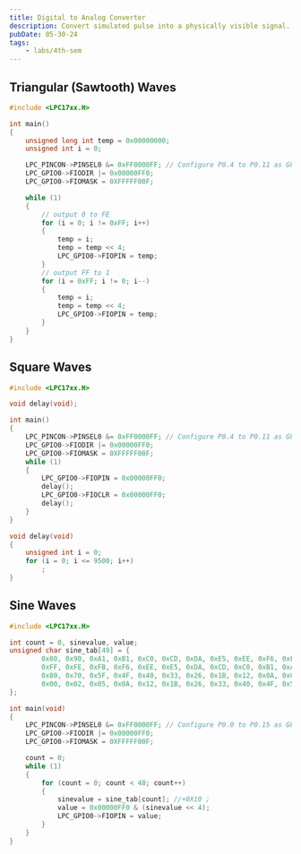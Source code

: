 ```yaml
---
title: Digital to Analog Converter
description: Convert simulated pulse into a physically visible signal.
pubDate: 05-30-24
tags:
	- labs/4th-sem
---
```


## Triangular (Sawtooth) Waves

```c
#include <LPC17xx.H>

int main()
{
	unsigned long int temp = 0x00000000;
	unsigned int i = 0;

	LPC_PINCON->PINSEL0 &= 0xFF0000FF; // Configure P0.4 to P0.11 as GPIO
	LPC_GPIO0->FIODIR |= 0x00000FF0;
	LPC_GPIO0->FIOMASK = 0XFFFFF00F;

	while (1)
	{
		// output 0 to FE
		for (i = 0; i != 0xFF; i++)
		{
			temp = i;
			temp = temp << 4;
			LPC_GPIO0->FIOPIN = temp;
		}
		// output FF to 1
		for (i = 0xFF; i != 0; i--)
		{
			temp = i;
			temp = temp << 4;
			LPC_GPIO0->FIOPIN = temp;
		}
	}
}
```

## Square Waves

```c
#include <LPC17xx.H>

void delay(void);

int main()
{
	LPC_PINCON->PINSEL0 &= 0xFF0000FF; // Configure P0.4 to P0.11 as GPIO
	LPC_GPIO0->FIODIR |= 0x00000FF0;
	LPC_GPIO0->FIOMASK = 0XFFFFF00F;
	while (1)
	{
		LPC_GPIO0->FIOPIN = 0x00000FF0;
		delay();
		LPC_GPIO0->FIOCLR = 0x00000FF0;
		delay();
	}
}

void delay(void)
{
	unsigned int i = 0;
	for (i = 0; i <= 9500; i++)
		;
}
```

## Sine Waves

```c
#include <LPC17xx.H>

int count = 0, sinevalue, value;
unsigned char sine_tab[49] = {
		0x80, 0x90, 0xA1, 0xB1, 0xC0, 0xCD, 0xDA, 0xE5, 0xEE, 0xF6, 0xFB, 0xFE,
		0xFF, 0xFE, 0xFB, 0xF6, 0xEE, 0xE5, 0xDA, 0xCD, 0xC0, 0xB1, 0xA1, 0x90,
		0x80, 0x70, 0x5F, 0x4F, 0x40, 0x33, 0x26, 0x1B, 0x12, 0x0A, 0x05, 0x02,
		0x00, 0x02, 0x05, 0x0A, 0x12, 0x1B, 0x26, 0x33, 0x40, 0x4F, 0x5F, 0x70, 0x80
};

int main(void)
{
	LPC_PINCON->PINSEL0 &= 0xFF0000FF; // Configure P0.0 to P0.15 as GPIO
	LPC_GPIO0->FIODIR |= 0x00000FF0;
	LPC_GPIO0->FIOMASK = 0XFFFFF00F;

	count = 0;
	while (1)
	{
		for (count = 0; count < 48; count++)
		{
			sinevalue = sine_tab[count]; //+0X10 ;
			value = 0x00000FF0 & (sinevalue << 4);
			LPC_GPIO0->FIOPIN = value;
		}
	}
}
```
